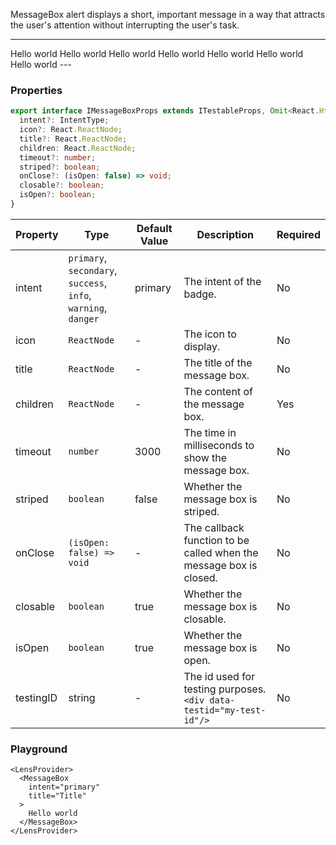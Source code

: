 
MessageBox alert displays a short, important message in a way that attracts the user's attention without interrupting the user's task.

---
<BrowserOnly>
  <LensProvider>
  <MessageBox
      intent="primary"
      title="Title"
      timeout={3000}
    >
      Hello world
    </MessageBox>
    <MessageBox
      intent="primary"
      title="Title"
    >
      Hello world
    </MessageBox>
    <MessageBox
      intent="secondary"
      title="Title"
    >
      Hello world
    </MessageBox>
    <MessageBox
      intent="success"
      title="Title"
    >
      Hello world
    </MessageBox>
    <MessageBox
      intent="info"
      title="Title"
    >
      Hello world
    </MessageBox>
    <MessageBox
      intent="warning"
      title="Title"
    >
      Hello world
    </MessageBox>
    <MessageBox
      intent="danger"
      title="Title"
    >
      Hello world
    </MessageBox>
  </LensProvider>
</BrowserOnly>
---

### Properties

```ts
export interface IMessageBoxProps extends ITestableProps, Omit<React.HtmlHTMLAttributes<HTMLElement>, 'title'> {
  intent?: IntentType;
  icon?: React.ReactNode;
  title?: React.ReactNode;
  children: React.ReactNode;
  timeout?: number;
  striped?: boolean;
  onClose?: (isOpen: false) => void;
  closable?: boolean;
  isOpen?: boolean;
}
```

|Property|Type|Default Value|Description|Required|
|---|---|---|---|---|
|intent|`primary`, `secondary`, `success`, <br/>`info`, `warning`, `danger`|primary | The intent of the badge.|No|
|icon|`ReactNode`|-|The icon to display.|No|
|title|`ReactNode`|-|The title of the message box.|No|
|children|`ReactNode`|-|The content of the message box.|Yes|
|timeout|`number`|3000|The time in milliseconds to show the message box.|No|
|striped|`boolean`|false|Whether the message box is striped.|No|
|onClose|`(isOpen: false) => void`|-|The callback function to be called when the message box is closed.|No|
|closable|`boolean`|true|Whether the message box is closable.|No|
|isOpen|`boolean`|true|Whether the message box is open.|No|
|testingID| string | - | The id used for testing purposes.<br/>`<div data-testid="my-test-id"/>` |No|

### Playground

```tsx live
<LensProvider>
  <MessageBox
    intent="primary"
    title="Title"
  >
    Hello world
  </MessageBox>
</LensProvider>
```